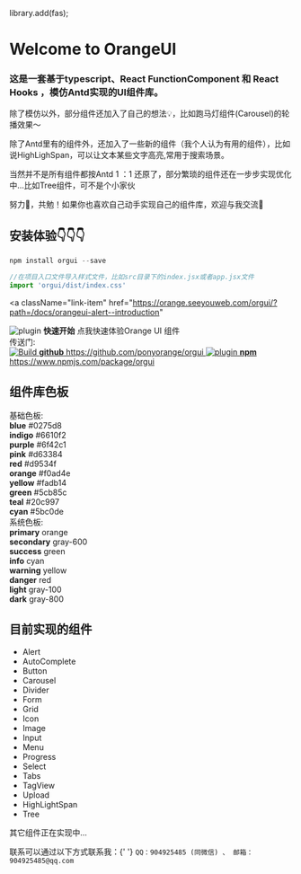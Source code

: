 

library.add(fas);


<Meta title="OrangeUI/Welcome" />

<style>
  {`
    .subheading {
      --mediumdark: '#999999';
      font-weight: 900;
      font-size: 13px;
      color: #999;
      letter-spacing: 6px;
      line-height: 24px;
      text-transform: uppercase;
      margin-bottom: 12px;
      margin-top: 40px;
    }

    .link-list {
      display: grid;
      grid-template-columns: 1fr;
      grid-template-rows: 1fr 1fr;
      row-gap: 10px;
    }
    .color-list{
      display: grid;
      grid-template-columns: repeat(6,1fr);
      grid-template-rows: 1fr 1fr;
      row-gap: 10px;
    }

    @media (min-width: 620px) {
      .link-list {
        row-gap: 20px;
        column-gap: 20px;
        grid-template-columns: 1fr 1fr;
      }
    }

    @media all and (-ms-high-contrast:none) {
    .link-list {
        display: -ms-grid;
        -ms-grid-columns: 1fr 1fr;
        -ms-grid-rows: 1fr 1fr;
      }
    }

    .link-item {
      display: block;
      padding: 20px 30px 20px 15px;
      border: 1px solid #00000010;
      border-radius: 5px;
      transition: background 150ms ease-out, border 150ms ease-out, transform 150ms ease-out;
      color: #333333;
      display: flex;
      align-items: flex-start;
    }

    .link-item:hover {
      border-color: #1EA7FD50;
      transform: translate3d(0, -3px, 0);
      box-shadow: rgba(0, 0, 0, 0.08) 0 3px 10px 0;
    }

    .link-item:active {
      border-color: #1EA7FD;
      transform: translate3d(0, 0, 0);
    }

    .link-item strong {
      font-weight: 700;
      display: block;
      margin-bottom: 2px;
    }

    .link-item img {
      height: 40px;
      width: 40px;
      margin-right: 15px;
      flex: none;
    }

    .link-item span {
      font-size: 14px;
      line-height: 20px;
    }

    .tip {
      display: inline-block;
      border-radius: 1em;
      font-size: 11px;
      line-height: 12px;
      font-weight: 700;
      background: #E7FDD8;
      color: #66BF3C;
      padding: 4px 12px;
      margin-right: 10px;
      vertical-align: top;
    }

    .tip-wrapper {
      font-size: 13px;
      line-height: 20px;
      margin-top: 40px;
      margin-bottom: 40px;
    }

    .tip-wrapper code {
      font-size: 12px;
      display: inline-block;
    }
  `}
</style>

# Welcome to OrangeUI
### 这是一套基于typescript、React FunctionComponent 和 React Hooks ，模仿Antd实现的UI组件库。

除了模仿以外，部分组件还加入了自己的想法💡，比如跑马灯组件(Carousel)的轮播效果～

除了Antd里有的组件外，还加入了一些新的组件（我个人认为有用的组件），比如说HighLighSpan，可以让文本某些文字高亮,常用于搜索场景。

当然并不是所有组件都按Antd 1 ：1 还原了，部分繁琐的组件还在一步步实现优化中...比如Tree组件，可不是个小家伙

努力💪，共勉！如果你也喜欢自己动手实现自己的组件库，欢迎与我交流👏
## 安装体验👇👇👇
```js
npm install orgui --save
```
```js
//在项目入口文件导入样式文件，比如src目录下的index.jsx或者app.jsx文件
import 'orgui/dist/index.css'
```
<a
  className="link-item"
  href="https://orange.seeyouweb.com/orgui/?path=/docs/orangeui-alert--introduction"
>
  <img src={StackAlt} alt="plugin" />
  <span>
      <strong>快速开始</strong>
      点我快速体验Orange UI 组件
    </span>
</a>
<div className="subheading">传送门:</div>
<div className="link-list">
  <a
    className="link-item"
    href="https://github.com/ponyorange/orgui"
    target="_blank"
  >
    <img src={Github} alt="Build" />
    <span>
      <strong>github</strong>
      https://github.com/ponyorange/orgui
    </span>
  </a>
  <a
    className="link-item"
    href="https://www.npmjs.com/package/orgui"
    target="_blank"
  >
    <img src={Npm} alt="plugin" />
    <span>
      <strong>npm</strong>
      https://www.npmjs.com/package/orgui
    </span>
  </a>
</div>

## 组件库色板

<div className="subheading">基础色板:</div>
<div className="color-list">
  <div
    className="link-item color-item"
    style={{height:"60px",display:"flex",alignItems:"center"}}
  >
    <div style={{width:"2vw",height:"2vw",backgroundColor:"#0275d8"}}> </div>
    <span style={{marginLeft:"6px"}}>
      <strong>blue</strong>
      #0275d8
    </span>
  </div>
  <div
    className="link-item color-item"
    style={{height:"60px",display:"flex",alignItems:"center"}}
  >
    <div style={{width:"2vw",height:"2vw",backgroundColor:"#6610f2"}}> </div>
    <span style={{marginLeft:"6px"}}>
      <strong>indigo</strong>
      #6610f2
    </span>
  </div>
  <div
    className="link-item color-item"
    style={{height:"60px",display:"flex",alignItems:"center"}}
  >
    <div style={{width:"2vw",height:"2vw",backgroundColor:"#6f42c1"}}> </div>
    <span style={{marginLeft:"6px"}}>
      <strong>purple</strong>
      #6f42c1
    </span>
  </div>
  <div
    className="link-item color-item"
    style={{height:"60px",display:"flex",alignItems:"center"}}
  >
    <div style={{width:"2vw",height:"2vw",backgroundColor:"#d63384"}}> </div>
    <span style={{marginLeft:"6px"}}>
      <strong>pink</strong>
      #d63384
    </span>
  </div>
  <div
    className="link-item color-item"
    style={{height:"60px",display:"flex",alignItems:"center"}}
  >
    <div style={{width:"2vw",height:"2vw",backgroundColor:"#d9534f"}}> </div>
    <span style={{marginLeft:"6px"}}>
      <strong>red</strong>
      #d9534f
    </span>
  </div>
  <div
    className="link-item color-item"
    style={{height:"60px",display:"flex",alignItems:"center"}}
  >
    <div style={{width:"2vw",height:"2vw",backgroundColor:"#f0ad4e"}}> </div>
    <span style={{marginLeft:"6px"}}>
      <strong>orange</strong>
      #f0ad4e
    </span>
  </div>
  <div
    className="link-item color-item"
    style={{height:"60px",display:"flex",alignItems:"center"}}
  >
    <div style={{width:"2vw",height:"2vw",backgroundColor:"#fadb14"}}> </div>
    <span style={{marginLeft:"6px"}}>
      <strong>yellow</strong>
      #fadb14
    </span>
  </div>
  <div
    className="link-item color-item"
    style={{height:"60px",display:"flex",alignItems:"center"}}
  >
    <div style={{width:"2vw",height:"2vw",backgroundColor:"#5cb85c"}}> </div>
    <span style={{marginLeft:"6px"}}>
      <strong>green</strong>
      #5cb85c
    </span>
  </div>
  <div
    className="link-item color-item"
    style={{height:"60px",display:"flex",alignItems:"center"}}
  >
    <div style={{width:"2vw",height:"2vw",backgroundColor:"#20c997"}}> </div>
    <span style={{marginLeft:"6px"}}>
      <strong>teal</strong>
      #20c997
    </span>
  </div>
  <div
    className="link-item color-item"
    style={{height:"60px",display:"flex",alignItems:"center"}}
  >
    <div style={{width:"2vw",height:"2vw",backgroundColor:"#5bc0de"}}> </div>
    <span style={{marginLeft:"6px"}}>
      <strong>cyan</strong>
      #5bc0de
    </span>
  </div>
</div>

<div className="subheading">系统色板:</div>
<div className="color-list" style={{paddingBottom:"30px"}}>
  <div
    className="link-item color-item"
    style={{height:"60px",display:"flex",alignItems:"center"}}
  >
    <div style={{width:"2vw",height:"2vw",backgroundColor:"#f0ad4e"}}> </div>
    <span style={{marginLeft:"6px"}}>
      <strong>primary</strong>
      orange
    </span>
  </div>
  <div
    className="link-item color-item"
    style={{height:"60px",display:"flex",alignItems:"center"}}
  >
    <div style={{width:"2vw",height:"2vw",backgroundColor:"#6c757d"}}> </div>
    <span style={{marginLeft:"6px"}}>
      <strong>secondary</strong>
      gray-600
    </span>
  </div>
  <div
    className="link-item color-item"
    style={{height:"60px",display:"flex",alignItems:"center"}}
  >
    <div style={{width:"2vw",height:"2vw",backgroundColor:"#5cb85c"}}> </div>
    <span style={{marginLeft:"6px"}}>
      <strong>success</strong>
      green
    </span>
  </div>
  <div
    className="link-item color-item"
    style={{height:"60px",display:"flex",alignItems:"center"}}
  >
    <div style={{width:"2vw",height:"2vw",backgroundColor:"#5bc0de"}}> </div>
    <span style={{marginLeft:"6px"}}>
      <strong>info</strong>
      cyan
    </span>
  </div>
  <div
    className="link-item color-item"
    style={{height:"60px",display:"flex",alignItems:"center"}}
  >
    <div style={{width:"2vw",height:"2vw",backgroundColor:"#fadb14"}}> </div>
    <span style={{marginLeft:"6px"}}>
      <strong>warning</strong>
      yellow
    </span>
  </div>
  <div
    className="link-item color-item"
    style={{height:"60px",display:"flex",alignItems:"center"}}
  >
    <div style={{width:"2vw",height:"2vw",backgroundColor:"#d9534f"}}> </div>
    <span style={{marginLeft:"6px"}}>
      <strong>danger</strong>
      red
    </span>
  </div>
  <div
    className="link-item color-item"
    style={{height:"60px",display:"flex",alignItems:"center"}}
  >
    <div style={{width:"2vw",height:"2vw",backgroundColor:"#f8f9fa"}}> </div>
    <span style={{marginLeft:"6px"}}>
      <strong>light</strong>
      gray-100
    </span>
  </div>
  <div
    className="link-item color-item"
    style={{height:"60px",display:"flex",alignItems:"center"}}
  >
    <div style={{width:"2vw",height:"2vw",backgroundColor:"#343a40"}}> </div>
    <span style={{marginLeft:"6px"}}>
      <strong>dark</strong>
      gray-800
    </span>
  </div>
</div>


## 目前实现的组件
* Alert
* AutoComplete
* Button
* Carousel
* Divider
* Form
* Grid
* Icon
* Image
* Input
* Menu
* Progress
* Select
* Tabs
* TagView
* Upload
* HighLightSpan
* Tree

其它组件正在实现中...

<div className="tip-wrapper">
  <span className="tip">联系</span>可以通过以下方式联系我：{' '}
  <code>QQ：904925485 (同微信) 、 邮箱：904925485@qq.com</code>
</div>
